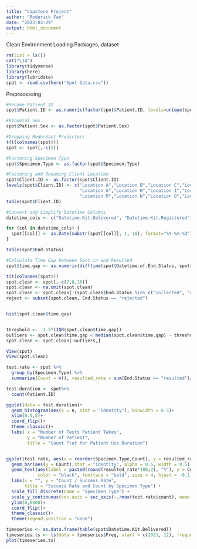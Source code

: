 ```yaml
---
title: "Capstone Project"
author: "Roderick Fan"
date: "2023-03-29"
output: html_document
---
```


Clean Environment
Loading Packages, dataset
```r
rm(list = ls())
cat("\14")
library(tidyverse)
library(here)
library(lubridate)
spot <- read.csv(here("Spot Data.csv"))
```

Preprocessing
```r
#Rename Patient ID
spot$Patient.ID <- as.numeric(factor(spot$Patient.ID, levels=unique(spot$Patient.ID)))

#Binomial Sex
spot$Patient.Sex <- as.factor(spot$Patient.Sex)

#Dropping Redundant Predictors   
t(t(colnames(spot)))
spot <- spot[,-c(5)]

#Factoring Specimen Type
spot$Specimen.Type <- as.factor(spot$Specimen.Type)

#Factoring and Renaming Client Location
spot$Client.ID <- as.factor(spot$Client.ID)
levels(spot$Client.ID) <- c("Location A","Location B","Location C","Location D","Location E","Location F",
                            "Location G","Location H","Location I","Location J","Location K","Location L",
                            "Location M","Location N","Location O","Location P","Location Q","Location R")
table(spot$Client.ID)

#Convert and Simplify Datetime Columns
datetime_cols <- c("Datetime.Kit.Delivered", "Datetime.Kit.Registered", "Datetime.Sample.Sent.In", "Datetime.Sample.Received", "Datetime.of.End.Status")

for (col in datetime_cols) {
  spot[[col]] <- as.Date(substr(spot[[col]], 1, 10), format="%Y-%m-%d")
}

table(spot$End.Status)
```


```r
#Calculate Time Gap between Sent in and Resulted
spot$time.gap <- as.numeric(difftime(spot$Datetime.of.End.Status, spot$Datetime.Sample.Sent.In,units = "day"))

t(t(colnames(spot)))
spot.clean <- spot[,-c(7,8,10)]
spot.clean <- na.omit(spot.clean)
spot.clean <- spot.clean[!(spot.clean$End.Status %in% c("collected", "collection_exception","delivered","delivery_exception","partially_resulted","received")),]
reject <- subset(spot.clean, End.Status == "rejected")


hist(spot.clean$time.gap)


threshold <-  1.5*(IQR(spot.clean$time.gap))
outliers <- spot.clean$time.gap < median(spot.clean$time.gap) - threshold | spot.clean$time.gap > median(spot.clean$time.gap) + threshold
spot.clean <- spot.clean[!outliers,]

View(spot)
View(spot.clean)

test.rate <- spot %>%
  group_by(Specimen.Type) %>%
  summarize(Count = n(), resulted_rate = sum(End.Status == "resulted")/n())

test.duration <- spot%>%
  count(Patient.ID)

ggplot(data = test.duration)+
  geom_histogram(aes(x = n, stat = "Identity"), binwidth = 0.5)+
  xlim(0.5,5)+
  coord_flip()+
  theme_classic()+
  labs( x = "Number of Tests Patient Takes",
        y = "Number of Patient",
        title = "Count Plot for Patient Use Duration")


ggplot(test.rate, aes(x = reorder(Specimen.Type,Count), y = resulted_rate, fill = Specimen.Type)) +
  geom_bar(aes(y = Count),stat = "identity", alpha = 0.5, width = 0.5) +
  geom_text(aes(label = paste0(round(resulted_rate*100,2), "%"), y = Count + 1), 
            color = "black", fontface = "bold", size = 4, hjust = -0.1) +
  labs(x = "", y = "Count / Success Rate", 
       title = "Success Rate and Count by Specimen Type") +
  scale_fill_discrete(name = "Specimen Type") +
  scale_y_continuous(sec.axis = sec_axis(~./max(test.rate$count), name = "Count"))+
  ylim(0,8000)+
  coord_flip()+
  theme_classic()+
  theme(legend.position = "none")
```





```r

timeseries <- as.data.frame(table(spot$Datetime.Kit.Delivered))
timeseries.ts <- ts(data = timeseries$Freq, start = c(2021, 12), frequency = 365)
plot(timeseries.ts)



```






